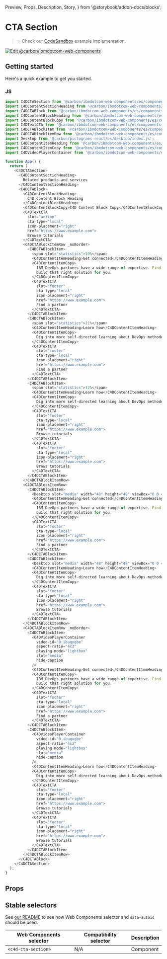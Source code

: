   Preview,
  Props,
  Description,
  Story,
} from '@storybook/addon-docs/blocks';

# CTA Section

> 💡 Check our
> [CodeSandbox](https://stackblitz.com/github/carbon-design-system/carbon-for-ibm-dotcom/tree/main/packages/web-components/examples/codesandbox/components-react/cta-section)
> example implementation.

[![Edit @carbon/ibmdotcom-web-components](https://developer.stackblitz.com/img/open_in_stackblitz.svg)](https://stackblitz.com/github/carbon-design-system/carbon-for-ibm-dotcom/tree/main/packages/web-components/examples/codesandbox/components-react/cta-section)

## Getting started

Here's a quick example to get you started.

### JS

```javascript
import C4DCTASection from '@carbon/ibmdotcom-web-components/es/components-react/cta-section/cta-section.js';
import C4DContentSectionHeading from '@carbon/ibmdotcom-web-components/es/components-react/content-section/content-section-heading';
import C4DCTABlock from '@carbon/ibmdotcom-web-components/es/components-react/cta-block/cta-block';
import C4DContentBlockHeading from '@carbon/ibmdotcom-web-components/es/components-react/content-block/content-block-heading';
import C4DContentBlockCopy from '@carbon/ibmdotcom-web-components/es/components-react/content-block/content-block-copy';
import C4DTextCTA from '@carbon/ibmdotcom-web-components/es/components-react/cta/text-cta';
import C4DCTABlockItem from '@carbon/ibmdotcom-web-components/es/components-react/cta-block/cta-block-item';
import C4DCTABlockItemRow from '@carbon/ibmdotcom-web-components/es/components-react/cta-block/cta-block-item-row';
import Desktop from '@carbon/pictograms-react/es/desktop/index.js';
import C4DContentItemHeading from '@carbon/ibmdotcom-web-components/es/components-react/content-item/content-item-heading';
import C4DContentItemCopy from '@carbon/ibmdotcom-web-components/es/components-react/content-item/content-item-copy';
import C4DVideoPlayerContainer from '@carbon/ibmdotcom-web-components/es/components-react/video-player/video-player-container';

function App() {
  return (
    <C4DCTASection>
      <C4DContentSectionHeading>
        Related products and services
      </C4DContentSectionHeading>
      <C4DCTABlock>
        <C4DContentBlockHeading>
          C4D Content Block Heading
        </C4DContentBlockHeading>
        <C4DContentBlockCopy>C4D Content Block Copy</C4DContentBlockCopy>
        <C4DTextCTA
          slot="action"
          cta-type="local"
          icon-placement="right"
          href="https://www.example.com">
          Browse tutorials
        </C4DTextCTA>
        <C4DCTABlockItemRow _noBorder>
          <C4DCTABlockItem>
            <span slot="statistics">10%</span>
            <C4DContentItemHeading>Get connected</C4DContentItemHeading>
            <C4DContentItemCopy>
              IBM DevOps partners have a wide range of expertise. Find one to
              build that right solution for you.
            </C4DContentItemCopy>
            <C4DTextCTA
              slot="footer"
              cta-type="local"
              icon-placement="right"
              href="https://www.example.com">
              Find a partner
            </C4DTextCTA>
          </C4DCTABlockItem>
          <C4DCTABlockItem>
            <span slot="statistics">11%</span>
            <C4DContentItemHeading>Learn how</C4DContentItemHeading>
            <C4DContentItemCopy>
              Dig into more self-directed learning about DevOps methodologies.
            </C4DContentItemCopy>
            <C4DTextCTA
              slot="footer"
              cta-type="local"
              icon-placement="right"
              href="https://www.example.com">
              Find a partner
            </C4DTextCTA>
          </C4DCTABlockItem>
          <C4DCTABlockItem>
            <span slot="statistics">12%</span>
            <C4DContentItemHeading>Learn how</C4DContentItemHeading>
            <C4DContentItemCopy>
              Dig into more self-directed learning about DevOps methodologies.
            </C4DContentItemCopy>
            <C4DTextCTA
              slot="footer"
              cta-type="local"
              icon-placement="right"
              href="https://www.example.com">
              Browse tutorials
            </C4DTextCTA>
            <C4DTextCTA
              slot="footer"
              cta-type="local"
              icon-placement="right"
              href="https://www.example.com">
              Brows tutorials
            </C4DTextCTA>
          </C4DCTABlockItem>
        </C4DCTABlockItemRow>
        <C4DCTABlockItemRow>
          <C4DCTABlockItem>
            <Desktop slot="media" width="48" height="48" viewBox="0 0 48 48" />
            <C4DContentItemHeading>Get connected</C4DContentItemHeading>
            <C4DContentItemCopy>
              IBM DevOps partners have a wide range of expertise. Find one to
              build that right solution for you.
            </C4DContentItemCopy>
            <C4DTextCTA
              slot="footer"
              cta-type="local"
              icon-placement="right"
              href="https://www.example.com">
              Find a partner
            </C4DTextCTA>
          </C4DCTABlockItem>
          <C4DCTABlockItem>
            <Desktop slot="media" width="48" height="48" viewBox="0 0 48 48" />
            <C4DContentItemHeading>Learn how</C4DContentItemHeading>
            <C4DContentItemCopy>
              Dig into more self-directed learning about DevOps methodologies.
            </C4DContentItemCopy>
            <C4DTextCTA
              slot="footer"
              cta-type="local"
              icon-placement="right"
              href="https://www.example.com">
              Browse tutorials
            </C4DTextCTA>
          </C4DCTABlockItem>
        </C4DCTABlockItemRow>
        <C4DCTABlockItemRow _noBorder>
          <C4DCTABlockItem>
            <C4DVideoPlayerContainer
              video-id="0_ibuqxqbe"
              aspect-ratio="4x3"
              playing-mode="lightbox"
              slot="media"
              hide-caption
            />
            <C4DContentItemHeading>Get connected</C4DContentItemHeading>
            <C4DContentItemCopy>
              IBM DevOps partners have a wide range of expertise. Find one to
              build that right solution for you.
            </C4DContentItemCopy>
            <C4DTextCTA
              slot="footer"
              cta-type="local"
              icon-placement="right"
              href="https://www.example.com">
              Find a partner
            </C4DTextCTA>
          </C4DCTABlockItem>
          <C4DCTABlockItem>
            <C4DVideoPlayerContainer
              video-id="0_ibuqxqbe"
              aspect-ratio="4x3"
              playing-mode="lightbox"
              slot="media"
              hide-caption
            />
            <C4DContentItemHeading>Learn how</C4DContentItemHeading>
            <C4DContentItemCopy>
              Dig into more self-directed learning about DevOps methodologies.
            </C4DContentItemCopy>
            <C4DTextCTA
              slot="footer"
              cta-type="local"
              icon-placement="right"
              href="https://www.example.com">
              Browse tutorials
            </C4DTextCTA>
            <C4DTextCTA
              slot="footer"
              cta-type="local"
              icon-placement="right"
              href="https://www.example.com">
              Browse tutorials
            </C4DTextCTA>
          </C4DCTABlockItem>
        </C4DCTABlockItemRow>
      </C4DCTABlock>
    </C4DCTASection>
  );
}
```

## Props

<Props of={PropTypesRef} />

## Stable selectors

See
[our README](https://github.com/carbon-design-system/carbon-for-ibm-dotcom/tree/main/packages/web-components#stable-selectors-for-analytics-and-integratione2e-testing-in-web-components)
to see how Web Components selector and `data-autoid` should be used.

| Web Components selector | Compatibility selector | Description |
| ----------------------- | ---------------------- | ----------- |
| `<c4d-cta-section>`     | N/A                    | Component   |

<Description markdown={contributing} />
